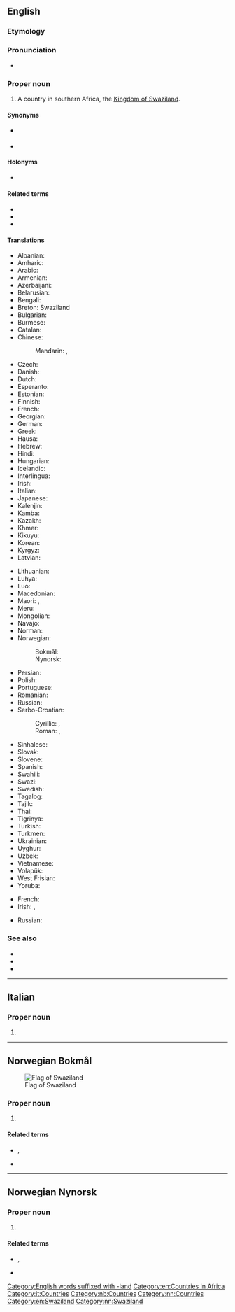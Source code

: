 ==English==
{{wikipedia}}

===Etymology===
{{compound|en|Swazi|land}}

===Pronunciation===
* {{IPA|/ˈswɑːziˌlænd/|lang=en}}

===Proper noun===
{{en-proper noun}}

# {{senseid|en|Q1050}}A country in southern Africa, the [[Kingdom of Swaziland]].

====Synonyms====
* {{l|en|eSwatini}} {{i|since April 19 2018}}
* {{l|en|Kingdom of eSwatini}}

====Holonyms====
* {{l|en|Subsahara}}

====Related terms====
* {{l|en|Swazilander}}
* {{l|en|Swaziness}}
* {{l|en|Swazi}}

====Translations====
{{trans-top-also|id=Q1050|Kingdom of Swaziland|eSwatini}}
* Albanian: {{t|sq|Suaziland|m}}
* Amharic: {{t|am|ስዋዚላንድ}}
* Arabic: {{t|ar|سُوَازِيلَانْدَ|tr=suwazilanda}}
* Armenian: {{t|hy|Սվազիլենդ}}
* Azerbaijani: {{t|az|Svazilend}}
* Belarusian: {{t|be|Свазіле́нд|m}}
* Bengali: {{t|bn|সোয়াজিল্যান্ড}}
* Breton: Swaziland
* Bulgarian: {{t|bg|Свазиле́нд|m}}
* Burmese: {{t|my|ဆွာဇီလန်}}
* Catalan: {{t+|ca|Swazilàndia|f}}
* Chinese:
*: Mandarin: {{t+|cmn|斯威士蘭}}, {{t+|cmn|斯威士兰|tr=Sīwēishìlán}}
* Czech: {{t+|cs|Svazijsko|n}}
* Danish: {{t|da|Swaziland}}
* Dutch: {{t+|nl|Swaziland}}
* Esperanto: {{t+|eo|Svazilando}}
* Estonian: {{t+|et|Svaasimaa}}
* Finnish: {{t+|fi|Swazimaa}}
* French: {{t+|fr|Swaziland|m}}
* Georgian: {{t|ka|სვაზილენდი}}
* German: {{t+|de|Swasiland}}
* Greek: {{t+|el|Σουαζιλάνδη|f}}
* Hausa: {{t|ha|Suwazilan}}
* Hebrew: {{t|he|סוואזילנד}}
* Hindi: {{t|hi|स्वाजीलैंड}}
* Hungarian: {{t+|hu|Szváziföld}}
* Icelandic: {{t+|is|Svasíland|n}}
* Interlingua: {{t|ia|Swazilandia}}
* Irish: {{t|ga|Suasalainn|f|alt=An tSuasalainn}}
* Italian: {{t+|it|Swaziland|m}}
* Japanese: {{t+|ja|スワジランド|tr=Suwajirando}}
* Kalenjin: {{t|kln|Uswazi}}
* Kamba: {{t|kam|Uswasi}}
* Kazakh: {{t|kk|Свазиленд}}
* Khmer: {{t+|km|ស្វាស៊ីឡង់}}
* Kikuyu: {{t|ki|Uswathi}}
* Korean: {{t|ko|^스와질란드}}
* Kyrgyz: {{t|ky|Свазиленд}}
* Latvian: {{t|lv|Svazilenda|f}}
{{trans-mid}}
* Lithuanian: {{t+|lt|Svazilandas|m}}
* Luhya: {{t|luy|Buswazi}}
* Luo: {{t|luo|Swazi}}
* Macedonian: {{t|mk|Сва́зиленд|m}}
* Maori: {{t|mi|Warerangi}}, {{t|mi|Warirangi  }}
* Meru: {{t|mer|Uswathi}}
* Mongolian: {{t|mn|Свазиланд}}
* Navajo: {{t|nv|Swáazi Dineʼé bikéyah|sc=Latn}}
* Norman: {{t|nrf|Swaziland|m}}
* Norwegian:
*: Bokmål: {{t+|nb|Swaziland}}
*: Nynorsk: {{t+|nn|Swaziland}}
* Persian: {{t|fa|سوازیلند|tr=savâziland}}
* Polish: {{t+|pl|Suazi}}
* Portuguese: {{t+|pt|Suazilândia|f}}
* Romanian: {{t|ro|Swaziland|n}}
* Russian: {{t+|ru|Свазиле́нд|m}}
* Serbo-Croatian:
*: Cyrillic: {{t|sh|Сва̏зи}}, {{t|sh|Свазиленд}}
*: Roman: {{t+|sh|Svȁzi}}, {{t|sh|Svazilend}}
* Sinhalese: {{t|si|ස්වාසිලන්තය}}
* Slovak: {{t|sk|Svazijsko|n}}
* Slovene: {{t|sl|Svazi|m}}
* Spanish: {{t+|es|Suazilandia|f}}
* Swahili: {{t+|sw|Uswazi}}
* Swazi: {{t|ss|káNgwane}}
* Swedish: {{t+|sv|Swaziland}}
* Tagalog: {{t|tl|Swasilandya}}
* Tajik: {{t|tg|Свазиленд}}
* Thai: {{t+|th|สวาซิแลนด์}}
* Tigrinya: {{t|ti|ስዋዚላንድ}}
* Turkish: {{t+|tr|Svaziland}}
* Turkmen: {{t|tk|Swazilend}}
* Ukrainian: {{t+|uk|Свазіле́нд|m}}
* Uyghur: {{t|ug|سۋازىلاند}}
* Uzbek: {{t|uz|Svazilend}}
* Vietnamese: {{t|vi|Xoa-di-len}}
* Volapük: {{t+|vo|Svasiyän}}
* West Frisian: {{t|fy|Swazilân}}
* Yoruba: {{t|yo|Saṣiland}}
{{trans-bottom}}

{{trans-top|attributive form - relating to Swaziland}}
* French: {{t+|fr|swazilandais}}
* Irish: {{t|ga|Suasalannach}}, {{t|ga|Suasalainne|alt=Na Suasalainne}}
{{trans-mid}}
* Russian: {{t|ru|свазиле́ндский}}
{{trans-bottom}}

===See also===
* {{l|en|Mbabane}}
* {{l|en|Lobamba}}
* {{l|en|Appendix:Countries of the world|Countries of the world}}

[[Category:English words suffixed with -land]]
[[Category:en:Countries in Africa]]

----

==Italian==
{{wikipedia|lang=it}}

===Proper noun===
{{it-proper noun|m}}

# {{l|en|Swaziland}}

[[Category:it:Countries]]

----

==Norwegian Bokmål==
{{wikipedia|lang=no}}
[[File:Flag of Eswatini.svg|thumb|Flag of Swaziland]]

===Proper noun===
{{head|nb|proper noun}}

# {{l|en|Swaziland}}

====Related terms====
* {{l|nb|swazilender}}, {{l|nb|swazilending}}
* {{l|nb|swazilandsk}}

[[Category:nb:Countries]]

----

==Norwegian Nynorsk==

===Proper noun===
{{wikipedia|lang=nn}}
{{head|nn|proper noun}}

# {{l|en|Swaziland}}

====Related terms====
* {{l|nn|swazilendar}}, {{l|nn|swazilending}}
* {{l|nn|swazilandsk}}

[[Category:nn:Countries]]
[[Category:en:Swaziland]]
[[Category:nn:Swaziland]]